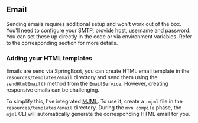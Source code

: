 ## Email

Sending emails requires additional setup and won't work out of the box.
You'll need to configure your SMTP, provide host, username and password.
You can set these up directly in the code or via environment variables. Refer to the corresponding section for more details.

### Adding your HTML templates

Emails are send via SpringBoot, you can create HTML email template in the `resources/templates/email` directory and send them using the `sendHtmlEmail()` method from the `EmailService`.
However, creating responsive emails can be challenging.

To simplify this, I've integrated [MJML](https://github.com/mjmlio/mjml).
To use it, create a `.mjml` file in the `resources/templates/email` directory.
During the `mvn compile` phase, the `mjml` CLI will automatically generate the corresponding HTML email for you.
